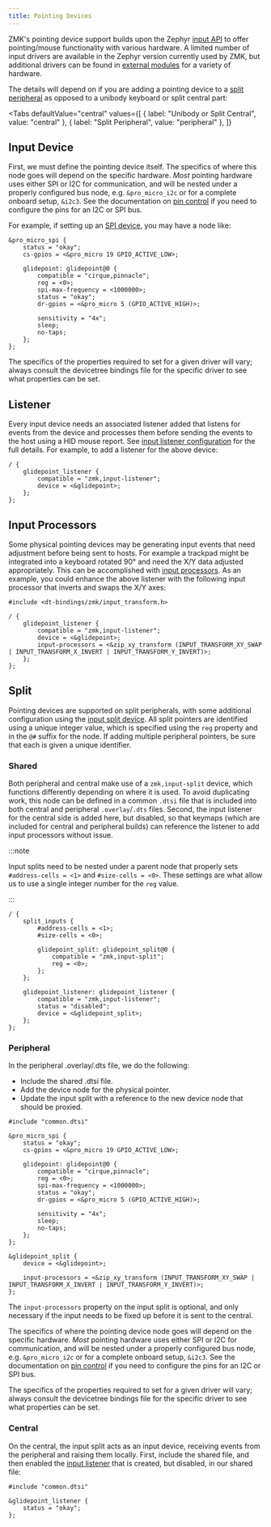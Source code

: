 ```yaml
---
title: Pointing Devices
---
```



ZMK's pointing device support builds upon the Zephyr [input API](https://docs.zephyrproject.org/3.5.0/services/input/index.html) to offer pointing/mouse functionality with various hardware. A limited number of input drivers are available in the Zephyr version currently used by ZMK, but additional drivers can be found in [external modules](../../features/modules.mdx) for a variety of hardware.

The details will depend on if you are adding a pointing device to a [split peripheral](../../features/split-keyboards.md#central-and-peripheral-roles) as opposed to a unibody keyboard or split central part:

<Tabs
  defaultValue="central"
  values={[
    { label: "Unibody or Split Central", value: "central" },
    { label: "Split Peripheral", value: "peripheral" },
  ]}
>
  <TabItem value="central">

## Input Device

First, we must define the pointing device itself. The specifics of where this node goes will depend on the specific hardware. _Most_ pointing hardware uses either SPI or I2C for communication, and will be nested under a properly configured bus node, e.g. `&pro_micro_i2c` or for a complete onboard setup, `&i2c3`. See the documentation on [pin control](./pinctrl.mdx) if you need to configure the pins for an I2C or SPI bus.

For example, if setting up an [SPI device](https://github.com/zmkfirmware/zephyr/blob/v3.5.0%2Bzmk-fixes/dts/bindings/spi/spi-device.yaml), you may have a node like:

```dts
&pro_micro_spi {
    status = "okay";
    cs-gpios = <&pro_micro 19 GPIO_ACTIVE_LOW>;

    glidepoint: glidepoint@0 {
        compatible = "cirque,pinnacle";
        reg = <0>;
        spi-max-frequency = <1000000>;
        status = "okay";
        dr-gpios = <&pro_micro 5 (GPIO_ACTIVE_HIGH)>;

        sensitivity = "4x";
        sleep;
        no-taps;
    };
};
```

The specifics of the properties required to set for a given driver will vary; always consult the devicetree bindings file for the specific driver to see what properties can be set.

## Listener

Every input device needs an associated listener added that listens for events from the device and processes them before sending the events to the host using a HID mouse report. See [input listener configuration](../../config/pointing.md#input-listener) for the full details. For example, to add a listener for the above device:

```dts
/ {
    glidepoint_listener {
        compatible = "zmk,input-listener";
        device = <&glidepoint>;
    };
};
```

## Input Processors

Some physical pointing devices may be generating input events that need adjustment before being sent to hosts. For example a trackpad might be integrated into a keyboard rotated 90° and need the X/Y data adjusted appropriately. This can be accomplished with [input processors](../../keymaps/input-processors/index.md). As an example, you could enhance the above listener with the following input processor that inverts and swaps the X/Y axes:

```dts
#include <dt-bindings/zmk/input_transform.h>

/ {
    glidepoint_listener {
        compatible = "zmk,input-listener";
        device = <&glidepoint>;
        input-processors = <&zip_xy_transform (INPUT_TRANSFORM_XY_SWAP | INPUT_TRANSFORM_X_INVERT | INPUT_TRANSFORM_Y_INVERT)>;
    };
};
```

  </TabItem>
  <TabItem value="peripheral">

## Split

Pointing devices are supported on split peripherals, with some additional configuration using the [input split device](../../config/pointing.md#input-split). All split pointers are identified using a unique integer value, which is specified using the `reg` property and in the `@#` suffix for the node. If adding multiple peripheral pointers, be sure that each is given a unique identifier.

### Shared

Both peripheral and central make use of a `zmk,input-split` device, which functions differently depending on where it is used. To avoid duplicating work, this node can be defined in a common `.dtsi` file that is included into both central and peripheral `.overlay`/`.dts` files. Second, the input listener for the central side is added here, but disabled, so that keymaps (which are included for central and peripheral builds) can reference the listener to add input processors without issue.

:::note

Input splits need to be nested under a parent node that properly sets `#address-cells = <1>` and `#size-cells = <0>`. These settings are what allow us to use a single integer number for the `reg` value.

:::

```dts
/ {
    split_inputs {
        #address-cells = <1>;
        #size-cells = <0>;

        glidepoint_split: glidepoint_split@0 {
            compatible = "zmk,input-split";
            reg = <0>;
        };
    };

    glidepoint_listener: glidepoint_listener {
        compatible = "zmk,input-listener";
        status = "disabled";
        device = <&glidepoint_split>;
    };
};
```

### Peripheral

In the peripheral .overlay/.dts file, we do the following:

- Include the shared .dtsi file.
- Add the device node for the physical pointer.
- Update the input split with a reference to the new device node that should be proxied.

```dts
#include "common.dtsi"

&pro_micro_spi {
    status = "okay";
    cs-gpios = <&pro_micro 19 GPIO_ACTIVE_LOW>;

    glidepoint: glidepoint@0 {
        compatible = "cirque,pinnacle";
        reg = <0>;
        spi-max-frequency = <1000000>;
        status = "okay";
        dr-gpios = <&pro_micro 5 (GPIO_ACTIVE_HIGH)>;

        sensitivity = "4x";
        sleep;
        no-taps;
    };
};

&glidepoint_split {
    device = <&glidepoint>;

    input-processors = <&zip_xy_transform (INPUT_TRANSFORM_XY_SWAP | INPUT_TRANSFORM_X_INVERT | INPUT_TRANSFORM_Y_INVERT)>;
};
```

The `input-processors` property on the input split is optional, and only necessary if the input needs to be fixed up before it is sent to the central.

The specifics of where the pointing device node goes will depend on the specific hardware. _Most_ pointing hardware uses either SPI or I2C for communication, and will be nested under a properly configured bus node, e.g. `&pro_micro_i2c` or for a complete onboard setup, `&i2c3`. See the documentation on [pin control](./pinctrl.mdx) if you need to configure the pins for an I2C or SPI bus.

The specifics of the properties required to set for a given driver will vary; always consult the devicetree bindings file for the specific driver to see what properties can be set.

### Central

On the central, the input split acts as an input device, receiving events from the peripheral and raising them locally. First, include the shared file, and then enabled the [input listener](#listener) that is created, but disabled, in our shared file:

```dts
#include "common.dtsi"

&glidepoint_listener {
    status = "okay";
};
```

  </TabItem>
</Tabs>
